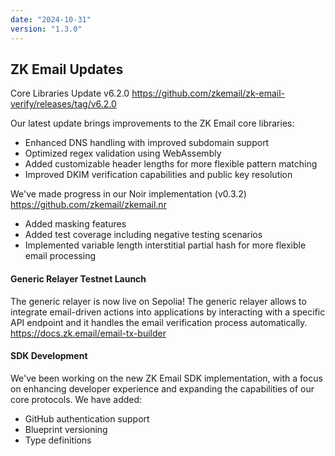 ```yaml
---
date: "2024-10-31"
version: "1.3.0"
---
```


## ZK Email Updates
Core Libraries Update v6.2.0 https://github.com/zkemail/zk-email-verify/releases/tag/v6.2.0

Our latest update brings improvements to the ZK Email core libraries:
- Enhanced DNS handling with improved subdomain support
- Optimized regex validation using WebAssembly
- Added customizable header lengths for more flexible pattern matching
- Improved DKIM verification capabilities and public key resolution

We've made progress in our Noir implementation (v0.3.2) https://github.com/zkemail/zkemail.nr
- Added masking features
- Added test coverage including negative testing scenarios
- Implemented variable length interstitial partial hash for more flexible email processing

#### Generic Relayer Testnet Launch

The generic relayer is now live on Sepolia! The generic relayer allows to integrate email-driven actions into applications by interacting with a specific API endpoint and it handles the email verification process automatically. https://docs.zk.email/email-tx-builder

#### SDK Development

We've been working on the new ZK Email SDK implementation, with a focus on enhancing developer experience and expanding the capabilities of our core protocols.
We have added:
- GitHub authentication support
- Blueprint versioning
- Type definitions